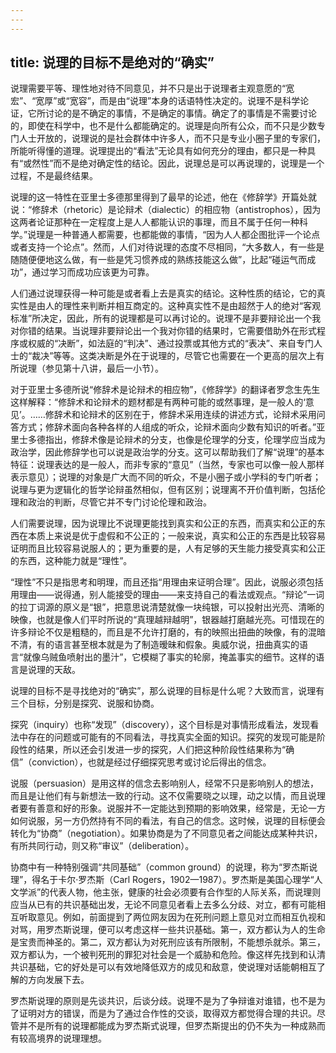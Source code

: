 ```yaml
---
---
---
```

title: 说理的目标不是绝对的“确实”
---





说理需要平等、理性地对待不同意见，并不只是出于说理者主观意愿的“宽宏”、“宽厚”或“宽容”，而是由“说理”本身的话语特性决定的。说理不是科学论证，它所讨论的是不确定的事情，不是确定的事情。确定了的事情是不需要讨论的，即使在科学中，也不是什么都能确定的。说理是向所有公众，而不只是少数专门人士开放的，说理说的是社会群体中许多人，而不只是专业小圈子里的专家们，所能听得懂的道理。说理提出的“看法”无论具有如何充分的理由，都只是一种具有“或然性”而不是绝对确定性的结论。因此，说理总是可以再说理的，说理是一个过程，不是最终结果。

说理的这一特性在亚里士多德那里得到了最早的论述，他在《修辞学》开篇处就说：“修辞术（rhetoric）是论辩术（dialectic）的相应物（antistrophos），因为这两者论证那种在一定程度上是人人都能认识的事理，而且不属于任何一种科学。”说理是一种普通人都需要，也都能做的事情，“因为人人都企图批评一个论点或者支持一个论点”。然而，人们对待说理的态度不尽相同，“大多数人，有一些是随随便便地这么做，有一些是凭习惯养成的熟练技能这么做”，比起“碰运气而成功”，通过学习而成功应该更为可靠。

人们通过说理获得一种可能是或者看上去是真实的结论。这种性质的结论，它的真实性是由人的理性来判断并相互商定的。这种真实性不是由超然于人的绝对“客观标准”所决定，因此，所有的说理都是可以再讨论的。说理不是非要辩论出一个我对你错的结果。当说理非要辩论出一个我对你错的结果时，它需要借助外在形式程序或权威的“决断”，如法庭的“判决”、通过投票或其他方式的“表决”、来自专门人士的“裁决”等等。这类决断是外在于说理的，尽管它也需要在一个更高的层次上有所说理（参见第十八讲，最后一小节）。

对于亚里士多德所说“修辞术是论辩术的相应物”，《修辞学》的翻译者罗念生先生这样解释：“修辞术和论辩术的题材都是有两种可能的或然事理，是一般人的‘意见’。……修辞术和论辩术的区别在于，修辞术采用连续的讲述方式，论辩术采用问答方式；修辞术面向各种各样的人组成的听众，论辩术面向少数有知识的听者。”亚里士多德指出，修辞术像是论辩术的分支，也像是伦理学的分支，伦理学应当成为政治学，因此修辞学也可以说是政治学的分支。这可以帮助我们了解“说理”的基本特征：说理表达的是一般人，而非专家的“意见”（当然，专家也可以像一般人那样表示意见）；说理的对象是广大而不同的听众，不是小圈子或小学科的专门听者；说理与更为逻辑化的哲学论辩虽然相似，但有区别；说理离不开价值判断，包括伦理和政治的判断，尽管它并不专门讨论伦理和政治。

人们需要说理，因为说理比不说理更能找到真实和公正的东西，而真实和公正的东西在本质上来说是优于虚假和不公正的；一般来说，真实和公正的东西是比较容易证明而且比较容易说服人的；更为重要的是，人有足够的天生能力接受真实和公正的东西，这种能力就是“理性”。

“理性”不只是指思考和明理，而且还指“用理由来证明合理”。因此，说服必须包括用理由——说得通，别人能接受的理由——来支持自己的看法或观点。“辩论”一词的拉丁词源的原义是“银”，把意思说清楚就像一块纯银，可以投射出光亮、清晰的映像，也就是像人们平时所说的“真理越辩越明”，银器越打磨越光亮。可惜现在的许多辩论不仅是粗糙的，而且是不允许打磨的，有的映照出扭曲的映像，有的混暗不清，有的语言甚至根本就是为了制造暧昧和假象。奥威尔说，扭曲真实的语言“就像乌贼鱼喷射出的墨汁”，它模糊了事实的轮廓，掩盖事实的细节。这样的语言是说理的天敌。

说理的目标不是寻找绝对的“确实”，那么说理的目标是什么呢？大致而言，说理有三个目标，分别是探究、说服和协商。

探究（inquiry）也称“发现”（discovery），这个目标是对事情形成看法，发现看法中存在的问题或可能有的不同看法，寻找真实全面的知识。探究的发现可能是阶段性的结果，所以还会引发进一步的探究，人们把这种阶段性结果称为“确信”（conviction），也就是经过仔细探究思考或讨论后得出的信念。

说服（persuasion）是用这样的信念去影响别人，经常不只是影响别人的想法，而且是让他们有与新想法一致的行动。这不仅需要晓之以理，动之以情，而且说理者要有善意和好的形象。说服并不一定能达到预期的影响效果，经常是，无论一方如何说服，另一方仍然持有不同的看法，有自己的信念。这时候，说理的目标便会转化为“协商”（negotiation）。如果协商是为了不同意见者之间能达成某种共识，有所共同行动，则又称“审议”（deliberation）。

协商中有一种特别强调“共同基础”（common ground）的说理，称为“罗杰斯说理”，得名于卡尔·罗杰斯（Carl Rogers，1902—1987）。罗杰斯是美国心理学“人文学派”的代表人物，他主张，健康的社会必须要有合作型的人际关系，而说理则应当从已有的共识基础出发，无论不同意见者看上去多么分歧、对立，都有可能相互听取意见。例如，前面提到了两位网友因为在死刑问题上意见对立而相互仇视和对骂，用罗杰斯说理，便可以考虑这样一些共识基础。第一，双方都认为人的生命是宝贵而神圣的。第二，双方都认为对死刑应该有所限制，不能想杀就杀。第三，双方都认为，一个被判死刑的罪犯对社会是一个威胁和危险。像这样先找到和认清共识基础，它的好处是可以有效地降低双方的成见和敌意，使说理对话能朝相互了解的方向发展下去。

罗杰斯说理的原则是先谈共识，后谈分歧。说理不是为了争辩谁对谁错，也不是为了证明对方的错误，而是为了通过合作性的交谈，取得双方都觉得合理的共识。尽管并不是所有的说理都能成为罗杰斯式说理，但罗杰斯提出的仍不失为一种成熟而有较高境界的说理理想。